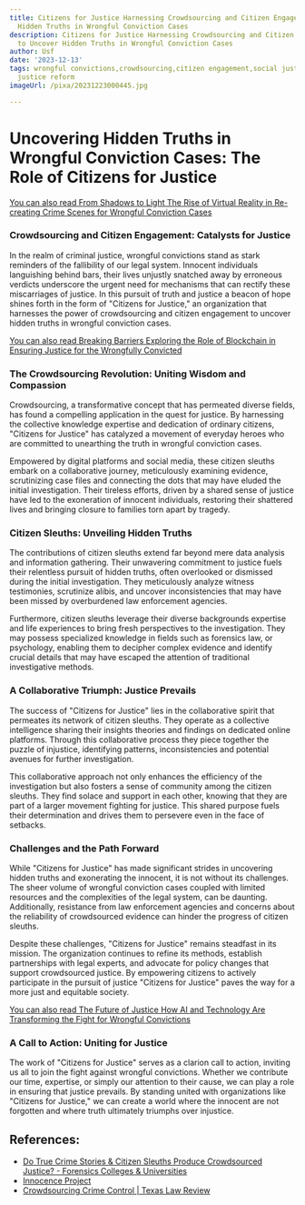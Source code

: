 ```yaml
---
title: Citizens for Justice Harnessing Crowdsourcing and Citizen Engagement to Uncover
  Hidden Truths in Wrongful Conviction Cases
description: Citizens for Justice Harnessing Crowdsourcing and Citizen Engagement
  to Uncover Hidden Truths in Wrongful Conviction Cases
author: Usf
date: '2023-12-13'
tags: wrongful convictions,crowdsourcing,citizen engagement,social justice,criminal
  justice reform
imageUrl: /pixa/20231223000445.jpg

---
```

# Uncovering Hidden Truths in Wrongful Conviction Cases: The Role of Citizens for Justice

[You  can also read From Shadows to Light The Rise of Virtual Reality in Re-creating Crime  Scenes for Wrongful Conviction Cases](From%20Shadows%20to%20Light%20The%20Rise%20of%20Virtual%20Reality%20in%20Re-creating%20Crime%20Scenes%20for%20Wrongful%20Conviction%20Cases)


### Crowdsourcing and Citizen Engagement: Catalysts for Justice

In  the realm of criminal justice, wrongful convictions stand as stark  reminders of the fallibility of our legal system. Innocent individuals languishing behind bars, their lives unjustly snatched away by erroneous verdicts underscore the urgent need for mechanisms that can  rectify  these miscarriages of justice. In this pursuit of truth and justice a beacon of  hope shines forth in the  form of  "Citizens for Justice," an organization that harnesses the power of crowdsourcing and citizen engagement to uncover hidden  truths in  wrongful conviction cases.

[You can also  read Breaking Barriers Exploring the Role of Blockchain  in Ensuring Justice for the Wrongfully Convicted](Breaking%20Barriers%20Exploring%20the%20Role%20of%20Blockchain%20in%20Ensuring%20Justice%20for%20the%20Wrongfully%20Convicted)


###  The Crowdsourcing Revolution: Uniting Wisdom and  Compassion

Crowdsourcing, a transformative  concept that has permeated diverse fields, has  found a compelling application  in the quest for justice. By harnessing the collective  knowledge  expertise and dedication of ordinary citizens, "Citizens for Justice" has catalyzed  a movement of everyday heroes who are committed to unearthing the truth in wrongful conviction cases.

Empowered by digital platforms and social media,  these citizen sleuths embark on a collaborative journey, meticulously examining evidence, scrutinizing  case files and connecting the dots that may have eluded the initial investigation. Their tireless efforts, driven by a  shared sense of justice have led to the exoneration of innocent individuals, restoring their  shattered lives and  bringing closure to families torn apart by tragedy.

### Citizen Sleuths: Unveiling Hidden Truths

The contributions of citizen sleuths extend far beyond mere data analysis and  information gathering. Their unwavering commitment to  justice  fuels their relentless pursuit of hidden truths, often  overlooked or dismissed during the initial investigation. They meticulously analyze witness testimonies, scrutinize alibis, and uncover inconsistencies that  may have been missed by  overburdened law enforcement agencies.

Furthermore,  citizen sleuths leverage their diverse backgrounds expertise and life experiences to bring fresh perspectives to the investigation. They may possess specialized knowledge in fields such as forensics law, or psychology, enabling them to decipher complex evidence and  identify  crucial details that may have escaped the attention of traditional investigative  methods.

### A Collaborative Triumph: Justice Prevails

The success  of "Citizens for Justice" lies in the collaborative spirit that  permeates its network  of citizen sleuths.  They operate as a collective intelligence sharing their insights theories and findings on dedicated online platforms. Through this collaborative process they piece together the puzzle of injustice, identifying  patterns, inconsistencies and  potential  avenues for further investigation.

This collaborative approach not only enhances the efficiency of the investigation but also  fosters a sense of community among the citizen sleuths. They find  solace and support in each other, knowing that they are part of a larger  movement  fighting for  justice. This shared purpose fuels their determination and drives them to persevere even in the face of setbacks.

### Challenges and the Path Forward

While "Citizens for Justice" has made significant  strides in uncovering hidden truths and exonerating the innocent, it is not without its challenges. The sheer  volume  of wrongful conviction cases  coupled with limited resources and the complexities of  the legal system, can be daunting. Additionally, resistance from law enforcement  agencies and concerns about the reliability of crowdsourced evidence can hinder the progress of citizen  sleuths.

Despite these challenges, "Citizens for Justice" remains steadfast in its mission. The organization continues to refine its methods, establish partnerships with legal experts, and advocate  for policy  changes that support crowdsourced justice. By empowering citizens to actively participate in the  pursuit of justice "Citizens for Justice" paves the way for a more just and equitable society.

[You can also read The  Future of Justice How AI and Technology Are Transforming the Fight for Wrongful  Convictions](The%20Future%20of%20Justice%20How%20AI%20and%20Technology%20Are%20Transforming%20the%20Fight%20for%20Wrongful%20Convictions)


### A Call to Action: Uniting for  Justice

The work of "Citizens for Justice" serves as a clarion call to action, inviting us all to join the fight against wrongful convictions. Whether we  contribute our time, expertise,  or simply our attention to their  cause, we can play a role  in ensuring that justice prevails.  By standing united with  organizations  like "Citizens  for Justice,"  we can create a world where the innocent are not forgotten and where truth ultimately triumphs over injustice.

## References:
- [Do True Crime Stories & Citizen Sleuths Produce Crowdsourced Justice? - Forensics Colleges & Universities](https://www.forensicscolleges.com/blog/resources/true-crime-and-citizen-justice)
- [Innocence Project](https://innocenceproject.org/)
- [Crowdsourcing Crime Control | Texas Law Review](https://texaslawreview.org/crowdsourcing-crime-control/)
